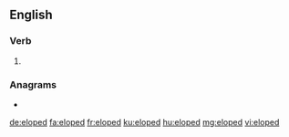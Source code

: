 ==English==

===Verb===
{{head|en|verb form}}

# {{en-past of|elope}}

===Anagrams===
* {{l|en|delope}}

[[de:eloped]]
[[fa:eloped]]
[[fr:eloped]]
[[ku:eloped]]
[[hu:eloped]]
[[mg:eloped]]
[[vi:eloped]]